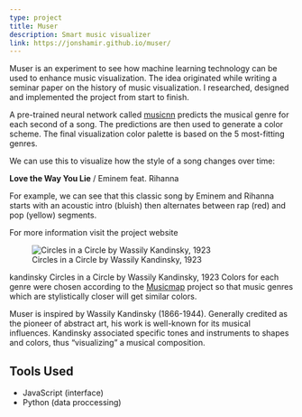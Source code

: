 ```yaml
---
type: project
title: Muser
description: Smart music visualizer
link: https://jonshamir.github.io/muser/
---
```


Muser is an experiment to see how machine learning technology can be used to
enhance music visualization. The idea originated while writing a seminar paper
on the history of music visualization. I researched, designed and implemented
the project from start to finish.

A pre-trained neural network called
[musicnn](https://github.com/jordipons/musicnn) predicts the musical genre for
each second of a song. The predictions are then used to generate a color scheme.
The final visualization color palette is based on the 5 most-fitting genres.

We can use this to visualize how the style of a song changes over time:

<span className="muserTimeline" />
<strong>Love the Way You Lie</strong> / Eminem feat. Rihanna

For example, we can see that this classic song by Eminem and Rihanna starts with
an acoustic intro (bluish) then alternates between rap (red) and pop (yellow)
segments.

For more information visit the project website

<figure>
  <img
    src="/site/projects/muser/kandinsky.jpg"
    alt="Circles in a Circle by Wassily Kandinsky, 1923"
  />
  <figcaption>Circles in a Circle by Wassily Kandinsky, 1923</figcaption>
</figure>

kandinsky Circles in a Circle by Wassily Kandinsky, 1923 Colors for each genre
were chosen according to the [Musicmap](https://musicmap.info/) project so that
music genres which are stylistically closer will get similar colors.

Muser is inspired by Wassily Kandinsky (1866-1944). Generally credited as the
pioneer of abstract art, his work is well-known for its musical influences.
Kandinsky associated specific tones and instruments to shapes and colors, thus
“visualizing” a musical composition.

## Tools Used

- JavaScript (interface)
- Python (data proccessing)

